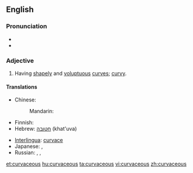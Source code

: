 ==English==

===Pronunciation===
* {{audio|en-uk-curvaceous.ogg|Audio (UK)}}
* {{rhymes|eɪʃəs}}

===Adjective===
{{en-adj}}

# {{qualifier|of a woman}} Having [[shapely]] and [[voluptuous]] [[curve]]s; [[curvy]].

====Translations====
{{trans-top|Having shapely and voluptuous curves; curvy}}
* Chinese:
*: Mandarin: {{t|zh|凹凸有致|tr=āotūyǒuzhì|sc=Hani}}
* Finnish: {{t|fi|kurvikas}}
* Hebrew: [[חטובה]] (khat'uva) {{f}}
{{trans-mid}}
* [[Interlingua]]: [[curvace]]
* Japanese: {{t|ja|sc=Jpan|肉感的|tr=にっかんてきな, nikkanteki-na|alt=肉感的な}}, {{t|ja|sc=Jpan|豊満|tr=ほうまんな, hōman-na|alt=豊満な}}
* Russian: {{t|ru|фигуристый|tr=figúristyj|sc=Cyrl}}, {{t+|ru|пышный|tr=pýšnyi|sc=Cyrl}}, {{t|ru|с красивыми округлыми формами|tr=s krasívymi okrúglymi fórmami|sc=Cyrl}}
{{trans-bottom}}

[[et:curvaceous]]
[[hu:curvaceous]]
[[ta:curvaceous]]
[[vi:curvaceous]]
[[zh:curvaceous]]